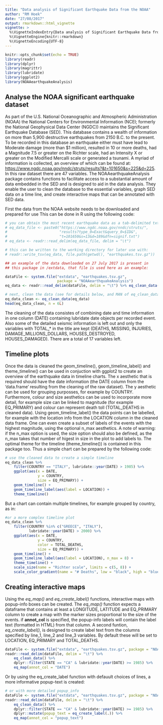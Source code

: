 ```yaml
---
title: "Data analysis of Significant Earthquake Data from the NOAA"
author: "RM Hoek"
date: "27/08/2017"
output: rmarkdown::html_vignette
vignette: >
  %\VignetteIndexEntry{Data analysis of Significant Earthquake Data from the NOAA}
  %\VignetteEngine{knitr::rmarkdown}
  %\VignetteEncoding{UTF-8}
---
```


```r
knitr::opts_chunk$set(echo = TRUE)
library(readr)
library(dplyr)
library(magrittr)
library(lubridate)
library(ggplot2)
library(NOAAearthquakeAnalysis)
```

## Analyse the NOAA significant earthquake dataset

As part of the U.S. National Oceanographic and Atmospheric Administration (NOAA) the National Centers for Environmental Information (NCEI; formerly the National Geophysical Data Center (NGDC)) maintains the Significant Earthquake Database (SED). This database contains a wealth of information on more than 5,900 destructive earthquakes from 2150 B.C. to the present. To be recorded in this database an earthquake either must have lead to Moderate damage (more than $1 million), resulted in 10 or more deaths, had a Magnitude 7.5 or greater on the Richter scale, had an Intensity X or greater on the Modified Mercalli scale or generated a tsunami. A myriad of information is collected, an overview of which can be found at: <https://www.ngdc.noaa.gov/nndc/struts/results?&t=101650&s=225&d=225>. In this raw dataset there are 47 variables.
  The NOAAearthquakeAnalysis package contains functions to facilitate access to a substantial amount of data embedded in the SED and is designed to aid in the data analysis. They enable the user to clean the database to the essential variables, graph SED data on a time line, and create interactive maps that can be annotated with SED data.

First the data from the NOAA website needs to be downloaded and prepared for use This can be done in R using the following code:

```r
# you can obtain the most recent earthquake data as a tab-delimited txt file from noaa website, and put it in a tibble format with:
# eq_data_file <- paste0("https://www.ngdc.noaa.gov/nndc/struts/", 
#                        "results?type_0=Exact&query_0=$ID&", 
#                        "t=101650&s=13&d=189&dfn=signif.txt")
# eq_data <- readr::read_delim(eq_data_file, delim = "\t")

# this can be written to the working directory for later use with:
# readr::write_tsv(eq_data, file.path(getwd(), "earthquakes.tsv.gz"))

## an example of the data downloaded on 27 July 2017 is present in 
## this package in /extdata, that file is used here as an example:

dataFile <- system.file("extdata", "earthquakes.tsv.gz", 
                        package = "NOAAearthquakeAnalysis")
eq_data <- readr::read_delim(dataFile, delim = "\t") %>% eq_clean_data()

# next, clean the data (see for details below, and MAN of eq_clean_data())
eq_data_clean <- eq_clean_data(eq_data)
head(eq_data_clean, n = 6L)
```
The cleaning of the data consistes of combining date and time information in one column (DATE) containing lubridate date objects per recorded event. Also some of the detailed seismic information is left out and only the variables with TOTAL_* in the title are kept (DEATHS, MISSING, INJURIES, DAMAGE_MILLIONS_DOLLARS, HOUSES_DESTROYED, HOUSES_DAMAGED). There are a total of 17 variables left.


## Timeline plots

Once the data is cleaned the geom_timeline(), geom_timeline_label() and theme_timeline() can be used in conjuction with ggplot2 to create an overview of the earthquake data in timeline charts. The x aesthetic that is required should have the date information (the DATE column from the 'data.frame' resulting from the cleaning of the raw dataset). The y aesthetic can be used for grouping purposses, for example by COUNTRY. Furthermore, colour and size aesthetics can be used to incorporate more detail, for example size can be linked to magnitude (for example EQ_PRIMARY) and colour can represent death toll (TOTAL_DEATHS in cleaned data). Using geom_timeline_label() the data points can be labelled, for example with the location info from the LOCATION column in the cleaned data frame. One can even create a subset of labels of the events with the highest magnitude, using the optional n_max aesthetics. A note of warning: if the n_max option is used, the size option should also be defined, as the n_max takes that number of higest in size in the plot to add labels to. The optimal theme for the timeline (theme_timeline()) is contained in this package too. Thus a simple chart can be prepared by the following code:

```r
# use the cleaned data to create a simple timeline
eq_data_clean %>% 
    filter(COUNTRY == "ITALY", lubridate::year(DATE) > 1985) %>% 
    ggplot(aes(x = DATE, 
               y = COUNTRY, 
               size = EQ_PRIMARY)) + 
    geom_timeline() + 
    geom_timeline_label(aes(label = LOCATION)) + 
    theme_timeline()
```

But a chart can contain multiple timelines, for example grouped by country, as in:

```r
#or a more complex timeline plot
eq_data_clean %>% 
    filter(COUNTRY %in% c("GREECE", "ITALY"), 
           lubridate::year(DATE) > 2000) %>% 
    ggplot(aes(x = DATE, 
               y = COUNTRY, 
               color = TOTAL_DEATHS, 
               size = EQ_PRIMARY)) + 
    geom_timeline() + 
    geom_timeline_label(aes(label = LOCATION), n_max = 8) + 
    theme_timeline() + 
    scale_size(name = "Richter scale", limits = c(5, 8)) + 
    scale_color_gradient(name = "# Deaths", low = "black", high = "blue")
```


## Creating interactive maps

Using the *eq_map()* and *eq_create_label()* functions, interactive maps with popup-info boxes can be created. The *eq_map()* function expects a dataframe that contains at least a LONGITUDE, LATITUDE and EQ_PRIMARY column to create a map with the marker sizes proportional to the size of the events. if **annot_col** is specified, the popup-info labels will contain the label text (formatted in HTML) from that column. A second funtion, *eq_create_label()*, is designed to create label text from the columns specified by line_1, line_2 and line_3 variables. By default these will be set to LOCATION, EQ_PRIMARY and TOTAL_DEATHS.

```r
dataFile <- system.file("extdata", "earthquakes.tsv.gz", package = "NOAAearthquakeAnalysis")
readr::read_delim(dataFile, delim = "\t") %>% 
    eq_clean_data() %>% 
    dplyr::filter(STATE == "CA" & lubridate::year(DATE) >= 1985) %>% 
    eq_map(annot_col = "DATE")
```

Or by using the eq_create_label function with defauult choices of lines, a more informative popup-text is created:

```r
# or with more detailed popup_info
dataFile <- system.file("extdata", "earthquakes.tsv.gz", package = "NOAAearthquakeAnalysis")
readr::read_delim(dataFile, delim = "\t") %>% 
    eq_clean_data() %>% 
    dplyr::filter(STATE == "CA" & lubridate::year(DATE) >= 1985) %>% 
    dplyr::mutate(popup_text = eq_create_label(.)) %>% 
    eq_map(annot_col = "popup_text")
```

